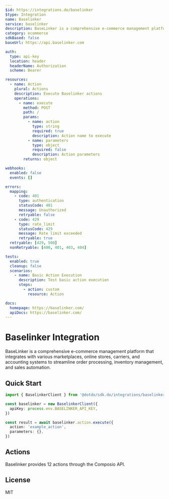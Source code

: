 ```yaml
---
$id: https://integrations.do/baselinker
$type: Integration
name: Baselinker
service: baselinker
description: BaseLinker is a comprehensive e-commerce management platform that integrates with various marketplaces, online stores, carriers, and accounting systems to streamline order processing, inventory management, and sales automation.
category: ecommerce
sdkBased: false
baseUrl: https://api.baselinker.com

auth:
  type: api-key
  location: header
  headerName: Authorization
  scheme: Bearer

resources:
  - name: Action
    plural: Actions
    description: Execute Baselinker actions
    operations:
      - name: execute
        method: POST
        path: /
        params:
          - name: action
            type: string
            required: true
            description: Action name to execute
          - name: parameters
            type: object
            required: false
            description: Action parameters
        returns: object

webhooks:
  enabled: false
  events: []

errors:
  mapping:
    - code: 401
      type: authentication
      statusCode: 401
      message: Unauthorized
      retryable: false
    - code: 429
      type: rate_limit
      statusCode: 429
      message: Rate limit exceeded
      retryable: true
  retryable: [429, 500]
  nonRetryable: [400, 401, 403, 404]

tests:
  enabled: true
  cleanup: false
  scenarios:
    - name: Basic Action Execution
      description: Test basic action execution
      steps:
        - action: custom
          resource: Action

docs:
  homepage: https://baselinker.com/
  apiDocs: https://baselinker.com/
---
```


# Baselinker Integration

BaseLinker is a comprehensive e-commerce management platform that integrates with various marketplaces, online stores, carriers, and accounting systems to streamline order processing, inventory management, and sales automation.

## Quick Start

```typescript
import { BaselinkerClient } from '@dotdo/sdk.do/integrations/baselinker'

const baselinker = new BaselinkerClient({
  apiKey: process.env.BASELINKER_API_KEY,
})

const result = await baselinker.action.execute({
  action: 'example_action',
  parameters: {},
})
```

## Actions

Baselinker provides 12 actions through the Composio API.

## License

MIT
